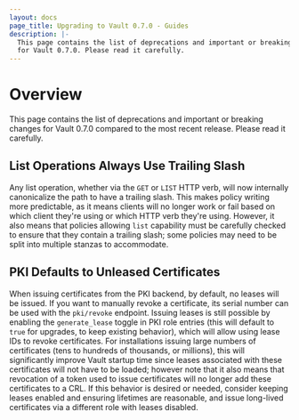 ```yaml
---
layout: docs
page_title: Upgrading to Vault 0.7.0 - Guides
description: |-
  This page contains the list of deprecations and important or breaking changes
  for Vault 0.7.0. Please read it carefully.
---
```


# Overview

This page contains the list of deprecations and important or breaking changes
for Vault 0.7.0 compared to the most recent release. Please read it carefully.

## List Operations Always Use Trailing Slash

Any list operation, whether via the `GET` or `LIST` HTTP verb, will now
internally canonicalize the path to have a trailing slash. This makes policy
writing more predictable, as it means clients will no longer work or fail
based on which client they're using or which HTTP verb they're using. However,
it also means that policies allowing `list` capability must be carefully
checked to ensure that they contain a trailing slash; some policies may need
to be split into multiple stanzas to accommodate.

## PKI Defaults to Unleased Certificates

When issuing certificates from the PKI backend, by default, no leases will be
issued. If you want to manually revoke a certificate, its serial number can be
used with the `pki/revoke` endpoint. Issuing leases is still possible by
enabling the `generate_lease` toggle in PKI role entries (this will default to
`true` for upgrades, to keep existing behavior), which will allow using lease
IDs to revoke certificates. For installations issuing large numbers of
certificates (tens to hundreds of thousands, or millions), this will
significantly improve Vault startup time since leases associated with these
certificates will not have to be loaded; however note that it also means that
revocation of a token used to issue certificates will no longer add these
certificates to a CRL. If this behavior is desired or needed, consider keeping
leases enabled and ensuring lifetimes are reasonable, and issue long-lived
certificates via a different role with leases disabled.
